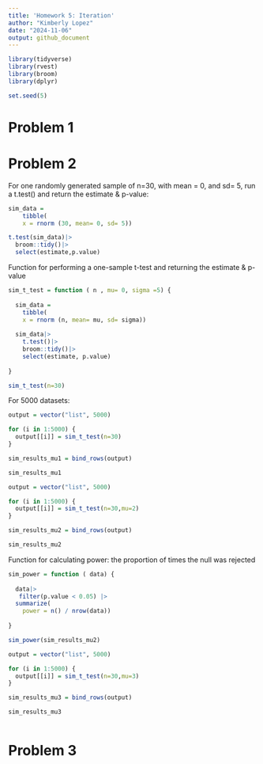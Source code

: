 ```yaml
---
title: 'Homework 5: Iteration'
author: "Kimberly Lopez"
date: "2024-11-06"
output: github_document
---
```

```r
library(tidyverse)
library(rvest)
library(broom)
library(dplyr)
```

```r
set.seed(5)
```

# Problem 1 

# Problem 2

For one randomly generated sample of n=30, with mean = 0, and sd= 5, run a t.test() and return the estimate & p-value: 
```r
sim_data = 
    tibble(
    x = rnorm (30, mean= 0, sd= 5))

t.test(sim_data)|>
  broom::tidy()|>
  select(estimate,p.value)
```


Function for performing a one-sample t-test and returning the estimate & p-value
 
```r

sim_t_test = function ( n , mu= 0, sigma =5) {
  
  sim_data = 
    tibble(
    x = rnorm (n, mean= mu, sd= sigma))
  
  sim_data|>
    t.test()|>
    broom::tidy()|>
    select(estimate, p.value)
  
}

sim_t_test(n=30)
```
For 5000 datasets: 
```r
output = vector("list", 5000)

for (i in 1:5000) {
  output[[i]] = sim_t_test(n=30)
}

sim_results_mu1 = bind_rows(output)

sim_results_mu1
```

```r
output = vector("list", 5000)

for (i in 1:5000) {
  output[[i]] = sim_t_test(n=30,mu=2)
}

sim_results_mu2 = bind_rows(output)

sim_results_mu2
```

Function for calculating power: the proportion of times the null was rejected 
```r

sim_power = function ( data) {
  
  data|>
   filter(p.value < 0.05) |>
  summarize(
    power = n() / nrow(data))
  
}

sim_power(sim_results_mu2)

```



```r
output = vector("list", 5000)

for (i in 1:5000) {
  output[[i]] = sim_t_test(n=30,mu=3)
}

sim_results_mu3 = bind_rows(output)

sim_results_mu3
```

```r

```



# Problem 3 


